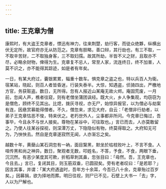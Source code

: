 ```yaml
---
---
---
```

title: 王克章为僧
---



康熙时，有大盗王克章者，慓迅有神力，往来荆楚，劫行客，而徒众绝夥，纵横出伏无定所，故官府亦无从防范之。克章有胆略，善口辩，其行劫也，有三不取，一不取辛苦财，二不取独身客，三不取妇孺。故其所劫，半皆不义之财，且取亦不尽，必略余财物，俾得为生。克章复不忌人，常至人家，流连终日，终不加害，人莫不识之，亦不能得其踪迹，如是者有年矣。

一日，有某大府过，囊银累累，辎重十数车。惧克章之盗之也，特以兵百人为衞。宿某站，晓起，则百人者皆昏迷，行装失泰半。大惊，知遇盗，侦骑四出，严檄地方官，务获赃盗。数日，无所得。忽有人报近山某庵无故火烬。庵固荒废，一月前，忽闻人声，樵者往窥，则有老僧坐蒲团讽经。既大火，乡人争集观，均窃窃为是僧危，顾终不见其出。比熄，拨灰寻视，亦无尸，始惊异报官，以为僧必与劫案有连，因悬赏募能得僧者。不久，僧忽来，求见大府，自云：「老僧非行劫者，以弟子王克章怙恶不悛，特来伏之。老朽世外人，尘事都非所问。今克章已悔过，吾事毕，今且永不与世人接矣。尊物在某谷中，可往取也。」言已而去，人亦莫敢留之。乃使人往某谷探视，则深潭万丈，下隐隐似有物，终莫得取之。大府知无可为，乃怏怏去。然自是克章遂寂然无闻，人亦渐忘之矣。

越数十年，黄蘖山某石洞忽有一衲，面目黧黑，默坐於枯枝败叶上，不言不食。人喧传黑和尚之神异。数日，聚观者无数，叩姓名，不答，予食，不食，两眼下垂，沉沉然。有恶少某度其可欺，折稻草刺其鼻，忽张目曰：「毋然。吾，王克章也，今且去。」言已，复闭其目，则玉筋双垂，已圆寂矣。旁有老者叹曰：「是若耶？」因言其事，并谓：「某大府遇盗时，吾年方十余耳，今吾已八十余，克章殆过百岁矣。」因募捐，欲为择地而葬。明日往视，则尸已不见，石壁上大书一「去」字，人以为尸解也。